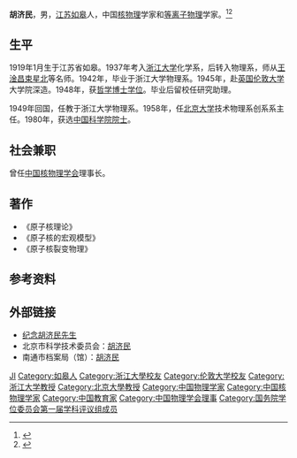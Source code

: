 '''胡济民'''{{BD|1919年|1月26日|1998年|9月9日}}，男，[[江苏|江苏]][[如皋|如皋]]人，中国[[核物理|核物理]]学家和[[等离子物理|等离子物理]]学家。<ref>{{Cite book|title=中华当代文化名人大辞典|author=张品兴, 殷登祥, 陈有进等主编|publisher=中国广播电视出版社|year=1992|isbn=9787504315137|location=北京|pages=}}</ref><ref>{{Cite book|title=二十世纪中国名人辞典|author=蔡开松, 于信凤主编; 曾卓明, 周溯源, 赵书刚副主编|publisher=辽宁人民出版社|year=1991|isbn=|location=沈阳|pages=}}</ref>

== 生平 ==
1919年1月生于江苏省如皋。1937年考入[[浙江大学|浙江大学]]化学系，后转入物理系，师从[[王淦昌|王淦昌]][[束星北|束星北]]等名师。1942年，毕业于浙江大学物理系。1945年，赴[[英国|英国]][[伦敦大学|伦敦大学]]大学院深造。1948年，获[[哲学博士|哲学博士]][[学位|学位]]。毕业后留校任研究助理。

1949年回国，任教于浙江大学物理系。1958年，任[[北京大学|北京大学]]技术物理系创系系主任。1980年，获选[[中国科学院院士|中国科学院院士]]。

== 社会兼职 ==
曾任[[中国核物理学会|中国核物理学会]]理事长。

== 著作 ==
*《原子核理论》
*《原子核的宏观模型》
*《原子核裂变物理》

== 参考资料 ==
{{reflist}}

== 外部链接 ==
* [https://web.archive.org/web/20101219114543/http://power.itp.ac.cn/~sgzhou/cmemorial.html 纪念胡济民先生]
* 北京市科学技术委员会：[https://web.archive.org/web/20110707031950/http://www.bjkw.gov.cn/n1143/n1240/n1465/n2261/n14683/n15283/n15299/432984.html 胡济民]
* 南通市档案局（馆）：[https://web.archive.org/web/20071216221013/http://www.ntda.gov.cn/article_text.asp?aid=36&classid=42&Id=985 胡济民]

{{中国科学院数学物理学部院士}}
{{国务院学位委员会第一届学科评议组/理学}}
{{中国物理学会第四届理事会}}

{{Authority control}}
{{DEFAULTSORT:HU胡}}
[[Category:胡姓|JI]]
[[Category:如皋人|Category:如皋人]]
[[Category:浙江大學校友|Category:浙江大學校友]]
[[Category:伦敦大学校友|Category:伦敦大学校友]]
[[Category:浙江大学教授|Category:浙江大学教授]]
[[Category:北京大學教授|Category:北京大學教授]]
[[Category:中国物理学家|Category:中国物理学家]]
[[Category:中国核物理学家|Category:中国核物理学家]]
[[Category:中国教育家|Category:中国教育家]]
[[Category:中国物理学会理事|Category:中国物理学会理事]]
[[Category:国务院学位委员会第一届学科评议组成员|Category:国务院学位委员会第一届学科评议组成员]]